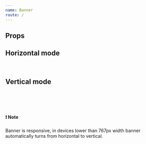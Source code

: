 ```yaml
---
name: Banner
route: /
---
```



## Props

<Props of={LidoStakeBanner} />


## Horizontal mode

<Playground>
  <LidoStakeBanner referrerId="your_solana_referral_address" direction="horizontal" />
</Playground>

<br />

## Vertical mode

<Playground>
  <LidoStakeBanner referrerId="your_solana_referral_address" direction="vertical" />
</Playground>


<br />
<br />
<br />

#### ❗️ Note


Banner is responsive, in devices lower than 767px width banner automatically turns from horizontal to vertical.

